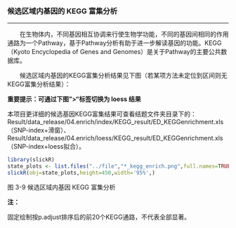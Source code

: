 ### 候选区域内基因的 KEGG 富集分析

***

&emsp;&emsp;在生物体内，不同基因相互协调来行使生物学功能，不同的基因间相同的作用通路为一个Pathway，基于Pathway分析有助于进一步解读基因的功能。KEGG（Kyoto Encyclopedia of Genes and Genomes）是关于Pathway的主要公共数据库。

&emsp;&emsp;候选区域内基因的KEGG富集分析结果见下图（若某项方法未定位到区间则无KEGG富集分析结果）：

**重要提示：可通过下图">"标签切换为 loess 结果**

本项目更详细的候选基因KEGG富集结果可查看结题文件夹目录下的：
Result/data_release/04.enrich/index/KEGG_result/ED_KEGGenrichment.xls（SNP-index+滑窗）、Result/data_release/04.enrich/loess/KEGG_result/ED_KEGGenrichment.xls（SNP-index+loess拟合）。

```r
library(slickR)
state_plots <- list.files("../file","*_kegg_enrich.png",full.names=TRUE)
slickR(obj=state_plots,height=450,width='95%',)
```

<p class="mark">图 3-9 候选区域内基因 KEGG 富集分析</p>

<p class='mark1'>**注：**</p>固定绘制按p.adjust排序后的前20个KEGG通路，不代表全部显著。

